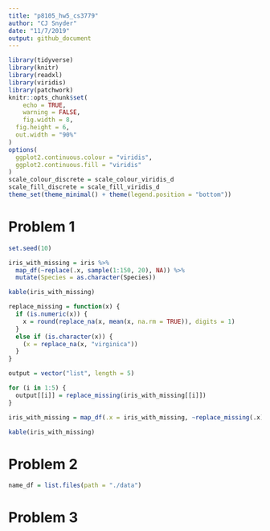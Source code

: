 ```yaml
---
title: "p8105_hw5_cs3779"
author: "CJ Snyder"
date: "11/7/2019"
output: github_document
---
```


```r
library(tidyverse)
library(knitr)
library(readxl)
library(viridis)
library(patchwork)
knitr::opts_chunk$set(
	echo = TRUE,
	warning = FALSE,
	fig.width = 8, 
  fig.height = 6,
  out.width = "90%"
)
options(
  ggplot2.continuous.colour = "viridis",
  ggplot2.continuous.fill = "viridis"
)
scale_colour_discrete = scale_colour_viridis_d
scale_fill_discrete = scale_fill_viridis_d
theme_set(theme_minimal() + theme(legend.position = "bottom"))
```

# **Problem 1**
```r
set.seed(10)

iris_with_missing = iris %>% 
  map_df(~replace(.x, sample(1:150, 20), NA)) %>%
  mutate(Species = as.character(Species))

kable(iris_with_missing)

replace_missing = function(x) {
  if (is.numeric(x)) {
    x = round(replace_na(x, mean(x, na.rm = TRUE)), digits = 1)
  }
  else if (is.character(x)) {
    (x = replace_na(x, "virginica"))
  }
}

output = vector("list", length = 5)

for (i in 1:5) {
  output[[i]] = replace_missing(iris_with_missing[[i]])
}

iris_with_missing = map_df(.x = iris_with_missing, ~replace_missing(.x))

kable(iris_with_missing)
```


# **Problem 2**
```r
name_df = list.files(path = "./data")

```


# **Problem 3**
```r

```












